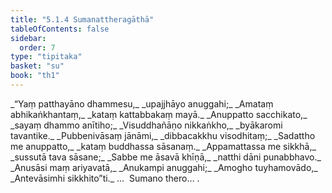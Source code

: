 ```yaml
---
title: "5.1.4 Sumanattheragāthā"
tableOfContents: false
sidebar:
  order: 7
type: "tipitaka"
basket: "su"
book: "th1"
---
```



<DynamicBreadcrumb />

<Division number="330" book="th1">

<Paragraph number="585" type="verses" book="th1">
_“Yaṃ patthayāno dhammesu,_  
_upajjhāyo anuggahi;_  
_Amataṃ abhikaṅkhantaṃ,_  
_kataṃ kattabbakaṃ mayā._  

</Paragraph>

</Division>
<Division number="331" book="th1">

<Paragraph number="586" type="verses" book="th1">
_Anuppatto sacchikato,_  
_sayaṃ dhammo anītiho;_  
_Visuddhañāṇo nikkaṅkho,_  
_byākaromi tavantike._  

</Paragraph>

</Division>
<Division number="332" book="th1">

<Paragraph number="587" type="verses" book="th1">
_Pubbenivāsaṃ jānāmi,_  
_dibbacakkhu visodhitaṃ;_  
_Sadattho me anuppatto,_  
_kataṃ buddhassa sāsanaṃ._  

</Paragraph>

</Division>
<Division number="333" book="th1">

<Paragraph number="588" type="verses" book="th1">
_Appamattassa me sikkhā,_  
_sussutā tava sāsane;_  
_Sabbe me āsavā khīṇā,_  
_natthi dāni punabbhavo._  

</Paragraph>

</Division>
<Division number="334" book="th1">

<Paragraph number="589" type="verses" book="th1">
_Anusāsi maṃ ariyavatā,_  
_Anukampi anuggahi;_  
_Amogho tuyhamovādo,_  
_Antevāsimhi sikkhito”ti._  


</Paragraph>
</Division>

<Paragraph number="590" type="center" book="th1">
…  Sumano thero… .
</Paragraph>